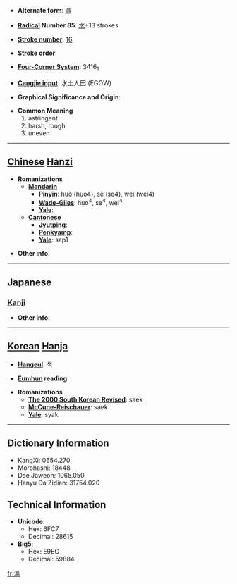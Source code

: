 * '''Alternate form''': [[澀]]

* '''[[Wiktionary:Chinese radical index| Radical]] Number 85''': [[Wiktionary:Chinese radical index 水|水]]+13 strokes

* '''[[Wiktionary:Chinese total strokes index|Stroke number]]''': [[Wiktionary:Chinese total strokes index 16|16]]

* '''Stroke order''': 

* '''[[Wiktionary:Chinese four corner index|Four-Corner System]]''': 3416<sub>1</sub>

* '''[[Wiktionary:Chinese Cangjie index|Cangjie input]]''': 水土人田 (EGOW)

* '''Graphical Significance and Origin''': 

* '''Common Meaning'''
*#astringent
*# harsh, rough
*# uneven


----

== [[Chinese]] [[Hanzi]] ==

* '''Romanizations'''
** '''[[Mandarin]]'''
*** '''[[Pinyin]]''': huò (huo4), sè (se4), wèi (wei4)
*** '''[[Wade-Giles]]''': huo<sup>4</sup>, se<sup>4</sup>, wei<sup>4</sup>
*** '''[[Yale]]''': 
** '''[[Cantonese]]'''
*** '''[[Jyutping]]''':
*** '''[[Penkyamp]]''': 
*** '''[[Yale]]''': sap1

* '''Other info''': 

----

==Japanese==
===[[Kanji]]===
{{kanji|on readings=[[しょく]] (shoku), [[しき]] (shiki), [[しゅう]] (shū)
|kun readings=[[とどこおる]] (todokooru)
}}

* '''Other info''':  

----

== [[Korean]] [[Hanja]] ==

* '''[[Hangeul]]''': 색

* '''[[Eumhun]] reading''': 

* '''Romanizations'''
** '''[[The 2000 South Korean Revised Romanization|The 2000 South Korean Revised]]''': saek
** '''[[McCune-Reischauer]]''': saek
** '''[[Yale]]''': syak

----

== Dictionary Information ==

* KangXi: 0654.270
* Morohashi: 18448
* Dae Jaweon: 1065.050
* Hanyu Da Zidian: 31754.020

== Technical Information ==

* '''Unicode''':
** Hex: 6FC7
** Decimal: 28615
* '''Big5''':
** Hex: E9EC
** Decimal: 59884

[[fr:濇]]